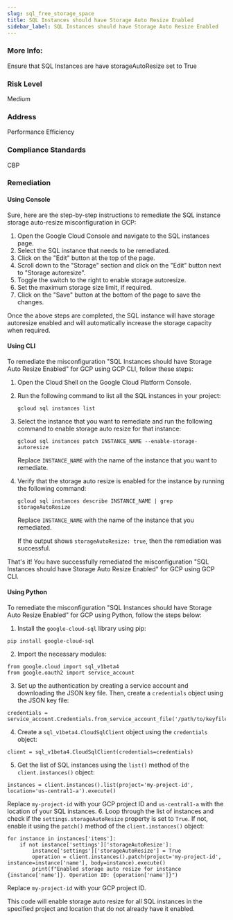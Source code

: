 ```yaml
---
slug: sql_free_storage_space
title: SQL Instances should have Storage Auto Resize Enabled
sidebar_label: SQL Instances should have Storage Auto Resize Enabled
---
```


### More Info:

Ensure that SQL Instances are have storageAutoResize set to True

### Risk Level

Medium

### Address

Performance Efficiency

### Compliance Standards

CBP
### Remediation

#### Using Console

Sure, here are the step-by-step instructions to remediate the SQL instance storage auto-resize misconfiguration in GCP:

1. Open the Google Cloud Console and navigate to the SQL instances page.
2. Select the SQL instance that needs to be remediated.
3. Click on the "Edit" button at the top of the page.
4. Scroll down to the "Storage" section and click on the "Edit" button next to "Storage autoresize".
5. Toggle the switch to the right to enable storage autoresize.
6. Set the maximum storage size limit, if required.
7. Click on the "Save" button at the bottom of the page to save the changes.

Once the above steps are completed, the SQL instance will have storage autoresize enabled and will automatically increase the storage capacity when required.

#### Using CLI

To remediate the misconfiguration "SQL Instances should have Storage Auto Resize Enabled" for GCP using GCP CLI, follow these steps:

1. Open the Cloud Shell on the Google Cloud Platform Console.

2. Run the following command to list all the SQL instances in your project:

   ```
   gcloud sql instances list
   ```

3. Select the instance that you want to remediate and run the following command to enable storage auto resize for that instance:

   ```
   gcloud sql instances patch INSTANCE_NAME --enable-storage-autoresize
   ```

   Replace `INSTANCE_NAME` with the name of the instance that you want to remediate.

4. Verify that the storage auto resize is enabled for the instance by running the following command:

   ```
   gcloud sql instances describe INSTANCE_NAME | grep storageAutoResize
   ```

   Replace `INSTANCE_NAME` with the name of the instance that you remediated.

   If the output shows `storageAutoResize: true`, then the remediation was successful.

That's it! You have successfully remediated the misconfiguration "SQL Instances should have Storage Auto Resize Enabled" for GCP using GCP CLI.

#### Using Python

To remediate the misconfiguration "SQL Instances should have Storage Auto Resize Enabled" for GCP using Python, follow the steps below:

1. Install the `google-cloud-sql` library using pip:
```
pip install google-cloud-sql
```
2. Import the necessary modules:
```
from google.cloud import sql_v1beta4
from google.oauth2 import service_account
```
3. Set up the authentication by creating a service account and downloading the JSON key file. Then, create a `credentials` object using the JSON key file:
```
credentials = service_account.Credentials.from_service_account_file('/path/to/keyfile.json')
```
4. Create a `sql_v1beta4.CloudSqlClient` object using the `credentials` object:
```
client = sql_v1beta4.CloudSqlClient(credentials=credentials)
```
5. Get the list of SQL instances using the `list()` method of the `client.instances()` object:
```
instances = client.instances().list(project='my-project-id', location='us-central1-a').execute()
```
Replace `my-project-id` with your GCP project ID and `us-central1-a` with the location of your SQL instances.
6. Loop through the list of instances and check if the `settings.storageAutoResize` property is set to `True`. If not, enable it using the `patch()` method of the `client.instances()` object:
```
for instance in instances['items']:
    if not instance['settings']['storageAutoResize']:
        instance['settings']['storageAutoResize'] = True
        operation = client.instances().patch(project='my-project-id', instance=instance['name'], body=instance).execute()
        print(f"Enabled storage auto resize for instance {instance['name']}. Operation ID: {operation['name']}")
```
Replace `my-project-id` with your GCP project ID.

This code will enable storage auto resize for all SQL instances in the specified project and location that do not already have it enabled.



